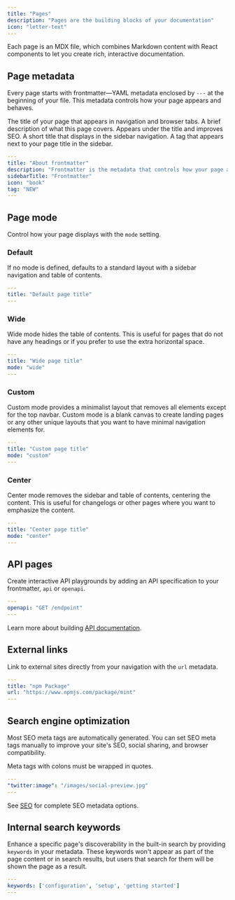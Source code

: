 ```yaml
---
title: "Pages"
description: "Pages are the building blocks of your documentation"
icon: "letter-text"
---
```



Each page is an MDX file, which combines Markdown content with React components to let you create rich, interactive documentation.

## Page metadata

Every page starts with frontmatter—YAML metadata enclosed by `---` at the beginning of your file. This metadata controls how your page appears and behaves.

<ResponseField name="title" type="string" required>
  The title of your page that appears in navigation and browser tabs.
</ResponseField>

<ResponseField name="description" type="string">
  A brief description of what this page covers. Appears under the title and improves SEO.
</ResponseField>

<ResponseField name="sidebarTitle" type="string">
  A short title that displays in the sidebar navigation.
</ResponseField>

<IconsOptional />

<ResponseField name="tag" type="string">
  A tag that appears next to your page title in the sidebar.
</ResponseField>

```yaml Example YAML frontmatter wrap
---
title: "About frontmatter"
description: "Frontmatter is the metadata that controls how your page appears and behaves"
sidebarTitle: "Frontmatter"
icon: "book"
tag: "NEW"
---
```

## Page mode

Control how your page displays with the `mode` setting.

### Default

If no mode is defined, defaults to a standard layout with a sidebar navigation and table of contents.

```yaml
---
title: "Default page title"
---
```

### Wide

Wide mode hides the table of contents. This is useful for pages that do not have any headings or if you prefer to use the extra horizontal space.

```yaml
---
title: "Wide page title"
mode: "wide"
---
```

### Custom

Custom mode provides a minimalist layout that removes all elements except for the top navbar. Custom mode is a blank canvas to create landing pages or any other unique layouts that you want to have minimal navigation elements for.

```yaml
---
title: "Custom page title"
mode: "custom"
---
```

### Center

Center mode removes the sidebar and table of contents, centering the content. This is useful for changelogs or other pages where you want to emphasize the content.

```yaml
---
title: "Center page title"
mode: "center"
---
```

## API pages

Create interactive API playgrounds by adding an API specification to your frontmatter, `api` or `openapi`.

```yaml
---
openapi: "GET /endpoint"
---
```

Learn more about building [API documentation](/api-playground/overview).

## External links

Link to external sites directly from your navigation with the `url` metadata.

```yaml
---
title: "npm Package"
url: "https://www.npmjs.com/package/mint"
---
```

## Search engine optimization

Most SEO meta tags are automatically generated. You can set SEO meta tags manually to improve your site's SEO, social sharing, and browser compatibility.

<Note>
  Meta tags with colons must be wrapped in quotes.
</Note>

```yaml
---
"twitter:image": "/images/social-preview.jpg"
---
```

See [SEO](/settings/seo) for complete SEO metadata options.

## Internal search keywords

Enhance a specific page's discoverability in the built-in search by providing `keywords` in your metadata. These keywords won't appear as part of the page content or in search results, but users that search for them will be shown the page as a result.

```yaml
---
keywords: ['configuration', 'setup', 'getting started']
---
```
